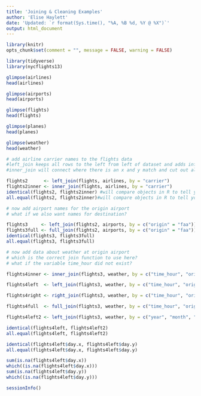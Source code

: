 ```yaml
---
title: 'Joining & Cleaning Examples'
author: 'Elise Haylett'
date: 'Updated: `r format(Sys.time(), "%A, %B %d, %Y @ %X")`'
output: html_document
---
```


```r
library(knitr)
opts_chunk$set(comment = "", message = FALSE, warning = FALSE)
```

```r
library(tidyverse)
library(nycflights13)
```

```r
glimpse(airlines)
head(airlines)
```

```r
glimpse(airports)
head(airports)
```

```r
glimpse(flights)
head(flights)
```

```r
glimpse(planes)
head(planes)
```

```r
glimpse(weather)
head(weather)
```

```r
# add airline carrier names to the flights data
#left_join keeps all rows to the left from left of dataset and adds info from where it canto the right
#inner_join will connect where there is an x and y match and cut out all rows that don't match

flights2      <- left_join(flights, airlines, by = "carrier") 
flights2inner <- inner_join(flights, airlines, by = "carrier")
identical(flights2, flights2inner) #will compare objects in R to tell you whether objects are the same, produces true or false... if 2 objects are identical = TRUE
all.equal(flights2, flights2inner)#will compare objects in R to tell you whether objects are the same, produces true... if 2 objects are identical = TRUE
```

```r
# now add airport names for the origin airport
# what if we also want names for destination? 

flights3     <- left_join(flights2, airports, by = c("origin" = "faa"))
flights3full <- full_join(flights2, airports, by = c("origin" = "faa")) #matches what it can but keeps everything from both datasets
identical(flights3, flights3full)
all.equal(flights3, flights3full)
```

```r
# now add data about weather at origin airport 
# which is the correct join function to use here?
# what if the variable time_hour did not exist?

flights4inner <- inner_join(flights3, weather, by = c("time_hour", "origin")) #if you want a limited amount of data

flights4left  <- left_join(flights3, weather, by = c("time_hour", "origin")) #to maximize flight data

flights4right <- right_join(flights3, weather, by = c("time_hour", "origin")) #to maximize weather data

flights4full  <- full_join(flights3, weather, by = c("time_hour", "origin")) #if want a whole bunch of data

flights4left2 <- left_join(flights3, weather, by = c("year", "month", "day", "hour", "origin")) #with more "by" variable, here are fewer replicated cols
```

```r
identical(flights4left, flights4left2)
all.equal(flights4left, flights4left2)

identical(flights4left$day.x, flights4left$day.y)
all.equal(flights4left$day.x, flights4left$day.y)

sum(is.na(flights4left$day.x))
which((is.na(flights4left$day.x)))
sum(is.na(flights4left$day.y))
which((is.na(flights4left$day.y)))
```

```r
sessionInfo()
```
